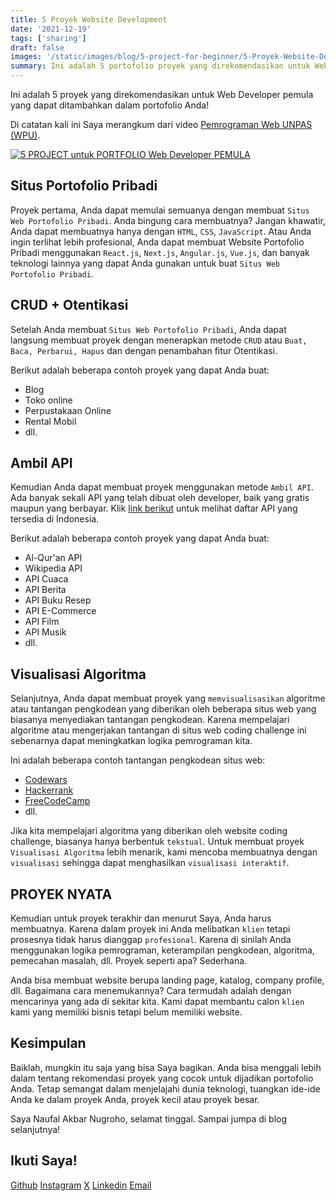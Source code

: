 ```yaml
---
title: 5 Proyek Website Development
date: '2021-12-19'
tags: ['sharing']
draft: false
images: '/static/images/blog/5-project-for-beginner/5-Proyek-Website-Development.png'
summary: Ini adalah 5 portofolio proyek yang direkomendasikan untuk Web Developer Pemula.
---
```


<TOCInline toc={props.toc} asDisclosure />

Ini adalah 5 proyek yang direkomendasikan untuk Web Developer pemula yang dapat ditambahkan dalam portofolio Anda!

Di catatan kali ini Saya merangkum dari video [Pemrograman Web UNPAS (WPU)](https://www.youtube.com/channel/UCkXmLjEr95LVtGuIm3l2dPg).

[![5 PROJECT untuk PORTFOLIO Web Developer PEMULA](https://res.cloudinary.com/marcomontalbano/image/upload/v1639843229/video_to_markdown/images/youtube--carLDxc36VM-c05b58ac6eb4c4700831b2b3070cd403.jpg)](https://youtu.be/carLDxc36VM '5 PROJECT untuk PORTFOLIO Web Developer PEMULA')

## Situs Portofolio Pribadi

Proyek pertama, Anda dapat memulai semuanya dengan membuat `Situs Web Portofolio Pribadi`. Anda bingung cara membuatnya? Jangan khawatir, Anda dapat membuatnya hanya dengan `HTML`, `CSS`, `JavaScript`. Atau Anda ingin terlihat lebih profesional, Anda dapat membuat Website Portofolio Pribadi menggunakan `React.js`, `Next.js`, `Angular.js`, `Vue.js`, dan banyak teknologi lainnya yang dapat Anda gunakan untuk buat `Situs Web Portofolio Pribadi`.

## CRUD + Otentikasi

Setelah Anda membuat `Situs Web Portofolio Pribadi`, Anda dapat langsung membuat proyek dengan menerapkan metode `CRUD` atau `Buat, Baca, Perbarui, Hapus` dan dengan penambahan fitur Otentikasi.

Berikut adalah beberapa contoh proyek yang dapat Anda buat:

- Blog
- Toko online
- Perpustakaan Online
- Rental Mobil
- dll.

## Ambil API

Kemudian Anda dapat membuat proyek menggunakan metode `Ambil API`. Ada banyak sekali API yang telah dibuat oleh developer, baik yang gratis maupun yang berbayar. Klik [link berikut](https://github.com/farizdotid/DAFTAR-API-LOKAL-INDONESIA) untuk melihat daftar API yang tersedia di Indonesia.

Berikut adalah beberapa contoh proyek yang dapat Anda buat:

- Al-Qur'an API
- Wikipedia API
- API Cuaca
- API Berita
- API Buku Resep
- API E-Commerce
- API Film
- API Musik
- dll.

## Visualisasi Algoritma

Selanjutnya, Anda dapat membuat proyek yang `memvisualisasikan` algoritme atau tantangan pengkodean yang diberikan oleh beberapa situs web yang biasanya menyediakan tantangan pengkodean. Karena mempelajari algoritme atau mengerjakan tantangan di situs web coding challenge ini sebenarnya dapat meningkatkan logika pemrograman kita.

Ini adalah beberapa contoh tantangan pengkodean situs web:

- [Codewars](https://www.codewars.com/)
- [Hackerrank](https://www.hackerrank.com/)
- [FreeCodeCamp](https://www.freecodecamp.org/)
- dll.

Jika kita mempelajari algoritma yang diberikan oleh website coding challenge, biasanya hanya berbentuk `tekstual`. Untuk membuat proyek `Visualisasi Algoritma` lebih menarik, kami mencoba membuatnya dengan `visualisasi` sehingga dapat menghasilkan `visualisasi interaktif`.

## PROYEK NYATA

Kemudian untuk proyek terakhir dan menurut Saya, Anda harus membuatnya. Karena dalam proyek ini Anda melibatkan `klien` tetapi prosesnya tidak harus dianggap `profesional`. Karena di sinilah Anda menggunakan logika pemrograman, keterampilan pengkodean, algoritma, pemecahan masalah, dll. Proyek seperti apa? Sederhana.

Anda bisa membuat website berupa landing page, katalog, company profile, dll. Bagaimana cara menemukannya? Cara termudah adalah dengan mencarinya yang ada di sekitar kita. Kami dapat membantu calon `klien` kami yang memiliki bisnis tetapi belum memiliki website.

## Kesimpulan

Baiklah, mungkin itu saja yang bisa Saya bagikan. Anda bisa menggali lebih dalam tentang rekomendasi proyek yang cocok untuk dijadikan portofolio Anda. Tetap semangat dalam menjelajahi dunia teknologi, tuangkan ide-ide Anda ke dalam proyek Anda, proyek kecil atau proyek besar.

Saya Naufal Akbar Nugroho, selamat tinggal. Sampai jumpa di blog selanjutnya!

## Ikuti Saya!

[Github](https://www.github.com/nuflakbrr)
[Instagram](https://www.instagram.com/kbrnugroho)
[X](https://www.x.com/nuflakbrr)
[Linkedin](https://www.linkedin.com/in/nuflakbrr)
[Email](mailto:naufalakbar378@gmail.com)
